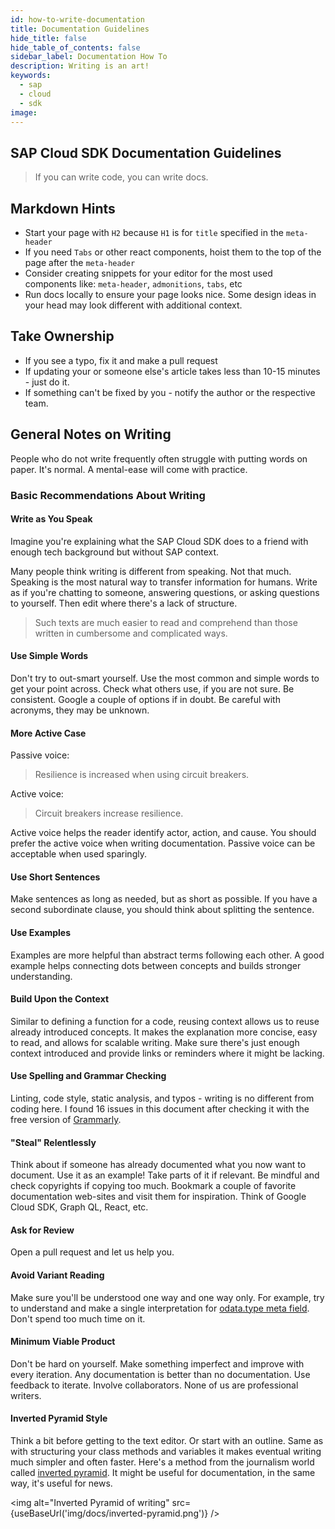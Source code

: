 ```yaml
---
id: how-to-write-documentation
title: Documentation Guidelines
hide_title: false
hide_table_of_contents: false
sidebar_label: Documentation How To
description: Writing is an art!
keywords:
  - sap
  - cloud
  - sdk
image:
---
```



## SAP Cloud SDK Documentation Guidelines

> If you can write code, you can write docs.

## Markdown Hints

- Start your page with `H2` because `H1` is for `title` specified in the `meta-header`
- If you need `Tabs` or other react components, hoist them to the top of the page after the `meta-header`
- Consider creating snippets for your editor for the most used components like: `meta-header`, `admonitions`, `tabs`, etc
- Run docs locally to ensure your page looks nice.
  Some design ideas in your head may look different with additional context.

## Take Ownership

- If you see a typo, fix it and make a pull request
- If updating your or someone else's article takes less than 10-15 minutes - just do it.
- If something can't be fixed by you - notify the author or the respective team.

## General Notes on Writing

People who do not write frequently often struggle with putting words on paper.
It's normal.
A mental-ease will come with practice.

### Basic Recommendations About Writing

#### Write as You Speak

Imagine you're explaining what the SAP Cloud SDK does to a friend with enough tech background but without SAP context.

Many people think writing is different from speaking.
Not that much.
Speaking is the most natural way to transfer information for humans.
Write as if you're chatting to someone, answering questions, or asking questions to yourself.
Then edit where there's a lack of structure.

> Such texts are much easier to read and comprehend than those written in cumbersome and complicated ways.

#### Use Simple Words

Don't try to out-smart yourself.
Use the most common and simple words to get your point across.
Check what others use, if you are not sure.
Be consistent.
Google a couple of options if in doubt.
Be careful with acronyms, they may be unknown.

#### More Active Case

Passive voice:

> Resilience is increased when using circuit breakers.

Active voice:

> Circuit breakers increase resilience.

Active voice helps the reader identify actor, action, and cause.
You should prefer the active voice when writing documentation.
Passive voice can be acceptable when used sparingly.

#### Use Short Sentences

Make sentences as long as needed, but as short as possible.
If you have a second subordinate clause, you should think about splitting the sentence.

#### Use Examples

Examples are more helpful than abstract terms following each other.
A good example helps connecting dots between concepts and builds stronger understanding.

#### Build Upon the Context

Similar to defining a function for a code, reusing context allows us to reuse already introduced concepts.
It makes the explanation more concise, easy to read, and allows for scalable writing.
Make sure there's just enough context introduced and provide links or reminders where it might be lacking.

#### Use Spelling and Grammar Checking

Linting, code style, static analysis, and typos - writing is no different from coding here.
I found 16 issues in this document after checking it with the free version of [Grammarly](https://www.grammarly.com/).

#### "Steal" Relentlessly

<!-- vale SAP.Products = NO -->

Think about if someone has already documented what you now want to document.
Use it as an example!
Take parts of it if relevant.
Be mindful and check copyrights if copying too much.
Bookmark a couple of favorite documentation web-sites and visit them for inspiration.
Think of Google Cloud SDK, Graph QL, React, etc.

<!-- vale SAP.Products = YES -->

#### Ask for Review

Open a pull request and let us help you.

#### Avoid Variant Reading

Make sure you'll be understood one way and one way only.
For example, try to understand and make a single interpretation for [odata.type meta field](http://docs.oasis-open.org/odata/odata-json-format/v4.01/odata-json-format-v4.01.html#sec_ControlInformationtypeodatatype).
Don't spend too much time on it.

#### Minimum Viable Product

Don't be hard on yourself.
Make something imperfect and improve with every iteration.
Any documentation is better than no documentation.
Use feedback to iterate.
Involve collaborators.
None of us are professional writers.

#### Inverted Pyramid Style

Think a bit before getting to the text editor.
Or start with an outline.
Same as with structuring your class methods and variables it makes eventual writing much simpler and often faster.
Here's a method from the journalism world called [inverted pyramid](<https://en.wikipedia.org/wiki/Inverted_pyramid_(journalism)>).
It might be useful for documentation, in the same way, it's useful for news.

<img
  alt="Inverted Pyramid of writing"
  src={useBaseUrl('img/docs/inverted-pyramid.png')}
/>
